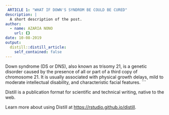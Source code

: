 ```yaml
---
 ARTICLE 1: "WHAT IF DOWN'S SYNDROM BE COULD BE CURED"
description: |
  A short description of the post.
author:
  - name: AZARIA NONO
    url: {}
date: 10-08-2019
output:
  distill::distill_article:
    self_contained: false
---
```

 Down syndrome (DS or DNS), also known as trisomy 21, is a genetic disorder caused by the presence of all or part of a third copy of chromosome 21. It is usually associated with physical growth delays, mild to moderate intellectual disability, and characteristic facial features.
```

Distill is a publication format for scientific and technical writing, native to the web.

Learn more about using Distill at <https://rstudio.github.io/distill>.

